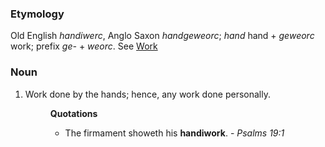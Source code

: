 ===Etymology===
Old English ''handiwerc'', Anglo Saxon ''handgeweorc''; ''hand'' hand + ''geweorc'' work; prefix ''ge-'' + ''weorc''. See [[Work]] 
===Noun===
#Work done by the hands; hence, any work done personally.
#:'''Quotations'''
#:*The firmament showeth his '''handiwork'''. - ''Psalms 19:1''
